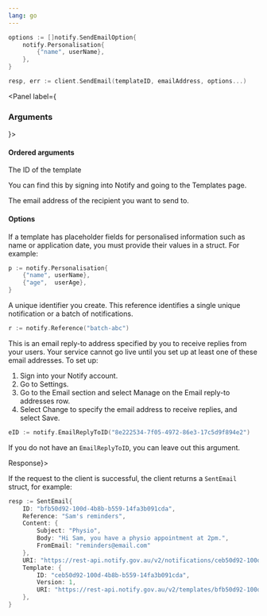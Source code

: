 ```yaml
---
lang: go
---
```


```go
options := []notify.SendEmailOption{
	notify.Personalisation{
		{"name", userName},
	},
}

resp, err := client.SendEmail(templateID, emailAddress, options...)
```

<Panel label={<H3>Arguments</H3>}>

#### Ordered arguments

<Parameters>
  <Parameter required name="templateID" kind="String">

The ID of the template

You can find this by signing into Notify and
going to the Templates page.

  </Parameter>
  <Parameter required name="emailAddress" kind="String">

The email address of the recipient you want to send to.

  </Parameter>
</Parameters>

#### Options

<Parameters>
  <Parameter optional name="Personalisation" kind="[]struct{ Key, Value string }">

If a template has placeholder fields for personalised information such as name or application date, you must provide their values in a struct. For example:

```go inline
p := notify.Personalisation{
	{"name", userName},
	{"age",  userAge},
}
```

  </Parameter>
  <Parameter optional name="Reference" kind="string">

A unique identifier you create. This reference identifies a single unique notification or a batch of notifications.

```go inline
r := notify.Reference("batch-abc")
```

  </Parameter>

  <Parameter optional name="EmailReplyToID" kind="string">

This is an email reply-to address specified by you to receive replies from your users. Your service cannot go live until you set up at least one of these email addresses. To set up:

1. Sign into your Notify account.
1. Go to Settings.
1. Go to the Email section and select Manage on the Email reply-to addresses row.
1. Select Change to specify the email address to receive replies, and select Save.

```go inline nonumbers
eID := notify.EmailReplyToID("8e222534-7f05-4972-86e3-17c5d9f894e2")
```

If you do not have an `EmailReplyToID`, you can leave out this argument.

  </Parameter>
</Parameters>
</Panel>
<Panel label={<H3>Response</H3>}>

If the request to the client is successful, the client returns a `SentEmail` struct, for example:

```go
resp := SentEmail{
    ID: "bfb50d92-100d-4b8b-b559-14fa3b091cda",
    Reference: "Sam's reminders",
    Content: {
        Subject: "Physio",
        Body: "Hi Sam, you have a physio appointment at 2pm.",
        FromEmail: "reminders@email.com"
    },
    URI: "https://rest-api.notify.gov.au/v2/notifications/ceb50d92-100d-4b8b-b559-14fa3b091cd",
    Template: {
        ID: "ceb50d92-100d-4b8b-b559-14fa3b091cda",
        Version: 1,
        URI: "https://rest-api.notify.gov.au/v2/templates/bfb50d92-100d-4b8b-b559-14fa3b091cda"
    },
}
```

</Panel>
